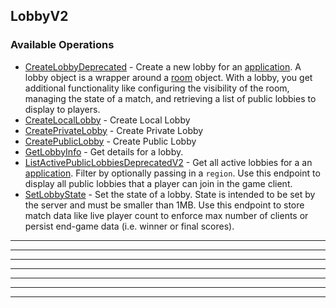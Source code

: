 
## LobbyV2

### Available Operations

* [CreateLobbyDeprecated](/resources/lobbyv2/create_lobby_deprecated) - Create a new lobby for an [application](https://hathora.dev/docs/concepts/hathora-entities#application). A lobby object is a wrapper around a [room](https://hathora.dev/docs/concepts/hathora-entities#room) object. With a lobby, you get additional functionality like configuring the visibility of the room, managing the state of a match, and retrieving a list of public lobbies to display to players.
* [CreateLocalLobby](/resources/lobbyv2/create_local_lobby) - Create Local Lobby
* [CreatePrivateLobby](/resources/lobbyv2/create_private_lobby) - Create Private Lobby
* [CreatePublicLobby](/resources/lobbyv2/create_public_lobby) - Create Public Lobby
* [GetLobbyInfo](/resources/lobbyv2/get_lobby_info) - Get details for a lobby.
* [ListActivePublicLobbiesDeprecatedV2](/resources/lobbyv2/list_active_public_lobbies_deprecated_v2) - Get all active lobbies for a an [application](https://hathora.dev/docs/concepts/hathora-entities#application). Filter by optionally passing in a `region`. Use this endpoint to display all public lobbies that a player can join in the game client.
* [SetLobbyState](/resources/lobbyv2/set_lobby_state) - Set the state of a lobby. State is intended to be set by the server and must be smaller than 1MB. Use this endpoint to store match data like live player count to enforce max number of clients or persist end-game data (i.e. winner or final scores).

---
<CreateLobbyDeprecated />

---
<CreateLocalLobby />

---
<CreatePrivateLobby />

---
<CreatePublicLobby />

---
<GetLobbyInfo />

---
<ListActivePublicLobbiesDeprecatedV2 />

---
<SetLobbyState />
